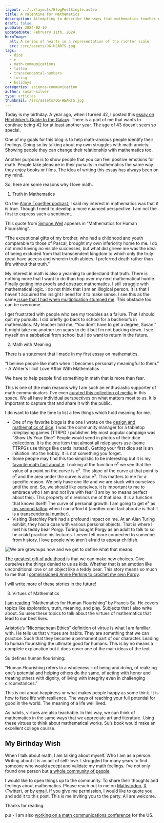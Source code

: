 ```yaml
---
layout: ../../layouts/BlogPostSingle.astro
title: A Valentine for Mathematics
description: Attempting to describe the ways that mathematics touches our hearts. Or the author's specficallly.
draft: false
pubDate: 2024-02-10
updatedDate: February 11th, 2024
heroImage:
  alt: A series of hearts in a representation of the richter scale
  src: /src/assets/OG-HEARTS.jpg
tags:
  - dice
  - e
  - math-communications
  - tattoo
  - transcendental-numbers
  - turing
  - holidays
categories: science-communication
author: susan-silver
type: articles
thumbnail: /src/assets/OG-HEARTS.jpg
---
```



Today is my birthday. A year ago, when I turned 42, I posted this [essay on Hitchhiker’s Guide to the Galaxy](https://beautyofmathematics.com/hitchhikers-guide-to-the-galaxy/). There is a part of me that wants to continue being 42 for at least another year. The age of 43 doesn’t seem so special. 

One of my goals for this blog is to help math-anxious people identify their feelings. Doing so by talking about my own struggles with math anxiety. Showing people they can change their relationship with mathematics too.

Another purpose is to show people that you can feel positive emotions for math. People take pleasure in their pursuits in mathematics the same way they enjoy books or films. The idea of writing this essay has always been on my mind.  

So, here are some reasons why I love math. 



1. Truth in Mathematics

On the [Alone Together podcast](https://podcasts.apple.com/us/podcast/one-is-the-loneliest-number-or-is-it/id1547298340?i=1000524569087), I said my interest in mathematics was that it is true. Though I need to develop a more nuanced perspective. I am not the first to express such a sentiment.

This quote from [Simone Weil](https://plato.stanford.edu/entries/simone-weil/) appears in “Mathematics for Human Flourishing”. 

“The exceptional gifts of my brother, who had a childhood and youth comparable to those of Pascal, brought my own inferiority home to me. I do not mind having no visible successes, but what did grieve me was the idea of being excluded from that transcendent kingdom to which only the truly great have access and wherein truth abides. I preferred death rather than life without that truth.” 

My interest in math is also a yearning to understand that truth. There is nothing more that I want to do than hop over my next mathematical hurdle. Finally getting into proofs and abstract mathematics. I still struggle with mathematical logic. I do not think that I am an illogical person. It is that I haven't acquired the insight I need for it to make sense. I see this as the same[ issue that I had when multiplication stumped me](https://beautyofmathematics.com/a-writers-illicit-love-affair-with-mathematics/). This obstacle too can be overcome. 

I get frustrated with people who see my troubles as a failure. That I should quit my pursuits. I did briefly go back to school for a bachelor’s in mathematics. My teacher told me, “You don’t have to get a degree, Susan.” It might take me another ten years to do it but I’m not backing down. I see myself on a sabbatical from school but I do want to return in the future. 



2. Math with Meaning

There is a statement that I made in my first essay on mathematics. 

“I believe people like math when it becomes personally meaningful to them.” - A Writer's Illicit Love Affair With Mathematics

We have to help people find something in math that is more than fear. 

This is one of the main reasons why I am such an enthusiastic supporter of math communicators. I’ve even [curated this collection of media](https://www.notion.so/suzza-silver/Epic-List-of-Math-Communicators-d2fee910dc5c4b92bb9f439c6ffd9550) in this space. We all have individual perspectives on what matters most to us. It is important to capture that and share it with the public. 

I do want to take the time to list a few things which hold meaning for me. 



* One of my favorite blogs is the one I wrote on the [design and mathematics of dice](https://beautyofmathematics.com/10-videos-secrets-of-dice/). I was the community manager for a tabletop roleplaying games (TTRPG ) publisher. My most popular campaign was “Show Us Your Dice”. People would send in photos of their dice collections. It is the one item that almost all roleplayers use (some TTRPGs use things like cards instead). Getting your first dice set is an initiation into the hobby. It is not something you forget.
* Some people may find this too simplistic to be interesting but it is my [favorite math fact about e](https://www.youtube.com/watch?v=AuA2EAgAegE). Looking at the function e<sup>x</sup> we see that the value of a point on the curve is e<sup>x</sup>. The slope of the curve at that point is e<sup>x</sup> and the area under the curve is also e<sup>x</sup>. This matters to me for a specific reason. We only have one life and we are stuck with ourselves until the end. So, we should like ourselves. It is important to me to embrace who I am and not live with fear (I am by no means perfect about this). This property of _e_ reminds me of that idea. It is a function that knows itself! The curve of personal growth. I am going to get e<sup>x</sup> as [my second tattoo](https://beautyofmathematics.com/math-science-tattoo-inspiration-tom-crawford/) when I can afford it (another cool fact about _e_ is that it is a [transcendental number](https://mathworld.wolfram.com/TranscendentalNumber.html#:~:text=A%20transcendental%20number%20is%20a,algebraic%20number%20of%20degree%20one.)).
* Visiting Bletchley Park had a profound impact on me. At an Alan Turing exhibit, they had a case with various personal objects. That is where I met his teddy bear Porgy. Turing bought Porgy as an adult to talk to so he could practice his lectures. I never felt more connected to someone from history. I love people who aren’t afraid to appear childish. 

![We are grownups now and we get to define what that means](https://imgs.xkcd.com/comics/grownups.png)

[The greatest gift of adulthood ](https://xkcd.com/150/)is that we can make new choices. Give ourselves the things denied to us as kids. Whether that is an emotion like unconditional love or an object like a teddy bear. This story means so much to me that I [commissioned Annie Perkins to crochet my own Porgy](https://twitter.com/anniek_p/status/1333132199974084615). 

I will write more of these stories in the future!



3. Virtues of Mathematics

[I am reading](https://www.amazon.com/Mathematics-Human-Flourishing-Francis/dp/0300237138) “Mathematics for Human Flourishing” by Francis Su. He covers topics like exploration, truth, meaning, and play. Subjects that I also write about. Su uses these topics to talk about the virtues of mathematics that lead to our best lives. 

Aristotle’s “Nicomachean Ethics” [definition of virtue](https://classics.mit.edu/Aristotle/nicomachaen.html) is what I am familiar with. He tells us that virtues are habits. They are something that we can practice. Such that they become a permanent part of our character. Leading to human flourishing the ultimate good for humans. This is by no means a complete explanation but it does cover one of the main ideas of the text.  

Su defines human flourishing:

“Human Flourishing refers to a wholeness – of being and doing, of realizing one’s potential and helping others do the same, of acting with honor and treating others with dignity, of living with integrity even in challenging circumstances.”

This is not about happiness or what makes people happy as some think. It is how to face life with resilience. The ways of reaching your full potential for good in the world. The meaning of a life well lived.  

As habits, virtues are also teachable. In this way, we can think of mathematics in the same ways that we appreciate art and literature. Using these virtues to think about mathematical works. Su’s book would make an excellent college course.  


## My Birthday Wish

When I talk about math, I am talking about myself. Who I am as a person. Writing about it is an act of self-love. I struggled for many years to find someone who would accept and validate my math feelings. I’ve not only found one person but [a whole community of people](https://beautyofmathematics.com/10-question-interview-colin-beveridge/).

I would like to open things up to the community. To share their thoughts and feelings about mathematics. Please reach out to me on [Mathstodon](https://mathstodon.xyz/@suzza), [X](https://twitter.com/Susan_Silver) (Twitter), or by [email](mailto:beautyofmathematics@susansilver.net). If you give me permission, I would like to quote you and add it to this post. This is me inviting you to the party. All are welcome. 

Thanks for reading. 

p.s - I am also [working on a math communications conference](https://mathcommunications.com/) for the US. 

